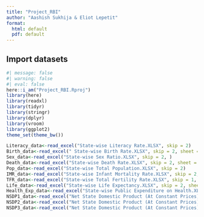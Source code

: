 ```yaml
---
title: "Project_RBI"
author: "Aashish Sukhija & Eliot Lepetit"
format: 
  html: default
  pdf: default
---
```


## Import datasets

```r
#| message: false
#| warning: false
#| eval: false
here::i_am("Project_RBI.Rproj")
library(here)       
library(readxl)     
library(tidyr)  
library(stringr)
library(dplyr)
library(vroom)
library(ggplot2)
theme_set(theme_bw())
```
```r
Literacy_data<-read_excel("State-wise Literacy Rate.XLSX", skip = 2)
Birth_data<-read_excel(" State-wise Birth Rate.XLSX", skip = 2, sheet = 2)
Sex_data<-read_excel("State-wise Sex Ratio.XLSX", skip = 2, )
Death_data<-read_excel("State-wise Death Rate.XLSX", skip = 2, sheet = 2)
Pop_data<-read_excel("State-wise Total Population.XLSX", skip = 2)
IMR_data<-read_excel("State-wise Infant Mortality Rate.XLSX", skip = 2, sheet = 2)
TFR_data<-read_excel("State-wise Total Fertility Rate.XLSX", skip = 1, sheet = 2)
Life_data<-read_excel("State-wise Life Expectancy.XLSX", skip = 2, sheet = "T_14(vi)")
Health_Exp_data<-read_excel("State-wise Public Expenditure on Health.XLSX", skip = 2)
NSDP1_data<-read_excel("Net State Domestic Product (At Constant Prices).XLSX", sheet = 1, skip = 3)
NSDP2_data<-read_excel("Net State Domestic Product (At Constant Prices).XLSX", sheet = 2, skip = 3)
NSDP3_data<-read_excel("Net State Domestic Product (At Constant Prices).XLSX", sheet = 3, skip = 3)
```
